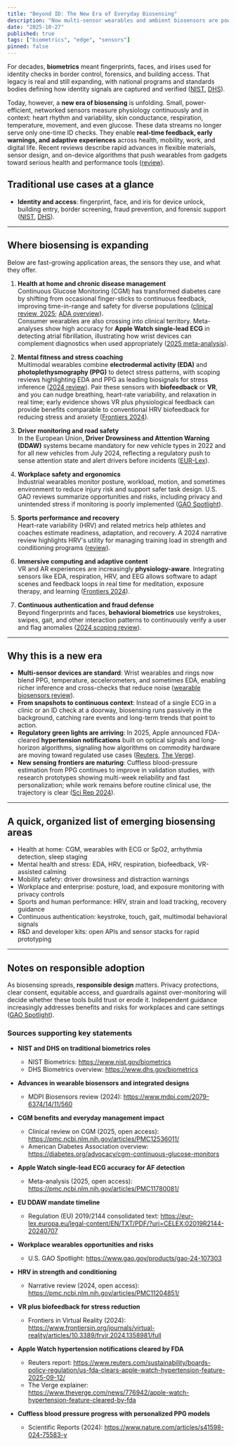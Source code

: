 ```yaml
---
title: "Beyond ID: The New Era of Everyday Biosensing"
description: "Now multi-sensor wearables and ambient biosensors are powering health, safety, and immersive experiences."
date: "2025-10-27"
published: true
tags: ["biometrics", "edge", "sensors"]
pinned: false
---
```


For decades, **biometrics** meant fingerprints, faces, and irises used for identity checks in border control, forensics, and building access. 
That legacy is real and still expanding, with national programs and standards bodies defining how identity signals are captured and verified 
([NIST](https://www.nist.gov/programs-projects/biometrics), [DHS](https://www.dhs.gov/biometrics)).

Today, however, a **new era of biosensing** is unfolding. 
Small, power-efficient, networked sensors measure physiology continuously and in context: heart rhythm and variability, skin conductance, respiration, temperature, movement, and even glucose. 
These data streams no longer serve only one-time ID checks. They enable **real-time feedback, early warnings, and adaptive experiences** across health, mobility, work, and digital life. 
Recent reviews describe rapid advances in flexible materials, sensor design, and on-device algorithms that push wearables from gadgets toward serious health and performance tools 
([review](https://www.mdpi.com/2079-6374/14/11/560)).


## Traditional use cases at a glance

- **Identity and access**: fingerprint, face, and iris for device unlock, building entry, border screening, fraud prevention, and forensic support 
([NIST](https://www.nist.gov/programs-projects/biometrics), [DHS](https://www.dhs.gov/biometrics)).

---

## Where biosensing is expanding

Below are fast-growing application areas, the sensors they use, and what they offer.

1) **Health at home and chronic disease management**  
Continuous Glucose Monitoring (CGM) has transformed diabetes care by shifting from occasional finger-sticks to continuous feedback, improving time-in-range and safety for diverse populations 
([clinical review, 2025](https://pmc.ncbi.nlm.nih.gov/articles/PMC12061739/); [ADA overview](https://diabetes.org/advocacy/cgm-continuous-glucose-monitors)).  
Consumer wearables are also crossing into clinical territory. Meta-analyses show high accuracy for **Apple Watch single-lead ECG** in detecting atrial fibrillation, 
illustrating how wrist devices can complement diagnostics when used appropriately ([2025 meta-analysis](https://pmc.ncbi.nlm.nih.gov/articles/PMC11780081/)).

2) **Mental fitness and stress coaching**  
Multimodal wearables combine **electrodermal activity (EDA)** and **photoplethysmography (PPG)** to detect stress patterns, with scoping reviews highlighting EDA and PPG as leading biosignals for stress inference 
([2024 review](https://www.mdpi.com/1424-8220/24/10/3221)). 
Pair these sensors with **biofeedback** or **VR**, and you can nudge breathing, heart-rate variability, and relaxation in real time; 
early evidence shows VR plus physiological feedback can provide benefits comparable to conventional HRV biofeedback for reducing stress and anxiety 
([Frontiers 2024](https://www.frontiersin.org/journals/virtual-reality/articles/10.3389/frvir.2024.1358981/full)).

3) **Driver monitoring and road safety**  
In the European Union, **Driver Drowsiness and Attention Warning (DDAW)** systems became mandatory for new vehicle types in 2022 and for all new vehicles from July 2024, 
reflecting a regulatory push to sense attention state and alert drivers before incidents ([EUR-Lex](https://eur-lex.europa.eu/legal-content/EN/TXT/HTML/?rid=11&uri=PI_COM%3AAres%282021%291075107)).

4) **Workplace safety and ergonomics**  
Industrial wearables monitor posture, workload, motion, and sometimes environment to reduce injury risk and support safer task design. 
U.S. GAO reviews summarize opportunities and risks, including privacy and unintended stress if monitoring is poorly implemented ([GAO Spotlight](https://www.gao.gov/products/gao-24-107303)).

5) **Sports performance and recovery**  
Heart-rate variability (HRV) and related metrics help athletes and coaches estimate readiness, adaptation, and recovery. 
A 2024 narrative review highlights HRV's utility for managing training load in strength and conditioning programs ([review](https://pmc.ncbi.nlm.nih.gov/articles/PMC11204851/)).

6) **Immersive computing and adaptive content**  
VR and AR experiences are increasingly **physiology-aware**. 
Integrating sensors like EDA, respiration, HRV, and EEG allows software to adapt scenes and feedback loops in real time for meditation, exposure therapy, and learning 
([Frontiers 2024](https://www.frontiersin.org/journals/virtual-reality/articles/10.3389/frvir.2024.1358981/full)).

7) **Continuous authentication and fraud defense**  
Beyond fingerprints and faces, **behavioral biometrics** use keystrokes, swipes, gait, and other interaction patterns to continuously verify a user and flag anomalies 
([2024 scoping review](https://systematicreviewsjournal.biomedcentral.com/articles/10.1186/s13643-024-02451-1)).

---

## Why this is a new era

- **Multi-sensor devices are standard**: Wrist wearables and rings now blend PPG, temperature, accelerometers, and sometimes EDA, enabling richer inference and cross-checks that reduce noise ([wearable biosensors review](https://www.mdpi.com/2079-6374/14/11/560)).
- **From snapshots to continuous context**: Instead of a single ECG in a clinic or an ID check at a doorway, biosensing runs passively in the background, catching rare events and long-term trends that point to action.
- **Regulatory green lights are arriving**: In 2025, Apple announced FDA-cleared **hypertension notifications** built on optical signals and long-horizon algorithms, signaling how algorithms on commodity hardware are moving toward regulated use cases ([Reuters](https://www.reuters.com/sustainability/boards-policy-regulation/us-fda-clears-apple-watch-hypertension-feature-2025-09-12/), [The Verge](https://www.theverge.com/news/776942/apple-watch-hypertension-feature-cleared-by-fda)).
- **New sensing frontiers are maturing**: Cuffless blood-pressure estimation from PPG continues to improve in validation studies, with research prototypes showing multi-week reliability and fast personalization; while work remains before routine clinical use, the trajectory is clear ([Sci Rep 2024](https://www.nature.com/articles/s41598-024-75583-y)).

---

## A quick, organized list of emerging biosensing areas

- Health at home: CGM, wearables with ECG or SpO2, arrhythmia detection, sleep staging  
- Mental health and stress: EDA, HRV, respiration, biofeedback, VR-assisted calming  
- Mobility safety: driver drowsiness and distraction warnings  
- Workplace and enterprise: posture, load, and exposure monitoring with privacy controls  
- Sports and human performance: HRV, strain and load tracking, recovery guidance  
- Continuous authentication: keystroke, touch, gait, multimodal behavioral signals  
- R&D and developer kits: open APIs and sensor stacks for rapid prototyping

---

## Notes on responsible adoption

As biosensing spreads, **responsible design** matters. Privacy protections, clear consent, equitable access, and guardrails against over-monitoring will decide whether these tools build trust or erode it. 
Independent guidance increasingly addresses benefits and risks for workplaces and care settings ([GAO Spotlight](https://www.gao.gov/products/gao-24-107303)).

### Sources supporting key statements

- **NIST and DHS on traditional biometrics roles**
  - NIST Biometrics: https://www.nist.gov/biometrics
  - DHS Biometrics overview: https://www.dhs.gov/biometrics

- **Advances in wearable biosensors and integrated designs**
  - MDPI Biosensors review (2024): https://www.mdpi.com/2079-6374/14/11/560

- **CGM benefits and everyday management impact**
  - Clinical review on CGM (2025, open access): https://pmc.ncbi.nlm.nih.gov/articles/PMC12536011/
  - American Diabetes Association overview: https://diabetes.org/advocacy/cgm-continuous-glucose-monitors

- **Apple Watch single-lead ECG accuracy for AF detection**
  - Meta-analysis (2025, open access): https://pmc.ncbi.nlm.nih.gov/articles/PMC11780081/

- **EU DDAW mandate timeline**
  - Regulation (EU) 2019/2144 consolidated text: https://eur-lex.europa.eu/legal-content/EN/TXT/PDF/?uri=CELEX:02019R2144-20240707

- **Workplace wearables opportunities and risks**
  - U.S. GAO Spotlight: https://www.gao.gov/products/gao-24-107303

- **HRV in strength and conditioning**
  - Narrative review (2024, open access): https://pmc.ncbi.nlm.nih.gov/articles/PMC11204851/

- **VR plus biofeedback for stress reduction**
  - Frontiers in Virtual Reality (2024): https://www.frontiersin.org/journals/virtual-reality/articles/10.3389/frvir.2024.1358981/full

- **Apple Watch hypertension notifications cleared by FDA**
  - Reuters report: https://www.reuters.com/sustainability/boards-policy-regulation/us-fda-clears-apple-watch-hypertension-feature-2025-09-12/
  - The Verge explainer: https://www.theverge.com/news/776942/apple-watch-hypertension-feature-cleared-by-fda

- **Cuffless blood pressure progress with personalized PPG models**
  - Scientific Reports (2024): https://www.nature.com/articles/s41598-024-75583-y


